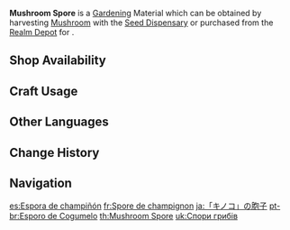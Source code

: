 {{Item Infobox
|id           = 130014
|image        = Item Mushroom Spore.png
|type         = Gardening Materials
|group        = Jade Field
|invCategory  = Seed Dispensary
|description  = A spore obtained from the [[Seed Dispensary]]. A quality spore full of life, just waiting to be planted in the Realm Within's fields. After some time it will grow into a [[Mushroom]].
|source1      = Harvesting [[Mushroom]] with the [[Seed Dispensary]]
|source2      = [[Serenitea Pot/Realm Depot|Realm Depot]]
}}
'''Mushroom Spore''' is a [[Gardening]] Material which can be obtained by harvesting [[Mushroom]] with the [[Seed Dispensary]] or purchased from the [[Realm Depot]] for {{Item|Realm Currency|30|x=5}}.

==Shop Availability==
{{Shop Availability|currency=Realm Currency}}

==Craft Usage==
{{Craft Usage}}

==Other Languages==
{{Other Languages
|en      = Mushroom Spore
|zhs     = 「蘑菇」的孢子
|zhs_rm  = "Mógū" de Bāozi
|zht     = 「蘑菇」的孢子
|zht_rm  = "Mógū" de Bāozi
|ja      = 「キノコ」の胞子
|ja_rm   = "Kinoko" no Houshi
|ko      = 「버섯」 포자
|es      = Espora de champiñón
|fr      = Spore de champignon
|ru      = Споры гриба
|th      = Mushroom Spore
|vi      = Bào Tử Nấm Rơm
|de      = Champignonsporen
|id      = Mushroom Spore
|pt      = Esporo de Cogumelo
|tr      = Mantar Sporu
|it      = Spora di fungo
}}

==Change History==
{{Change History|2.0}}

==Navigation==
{{Material Navbox|type=Gardening Materials}}

[[es:Espora de champiñón]]
[[fr:Spore de champignon]]
[[ja:「キノコ」の胞子]]
[[pt-br:Esporo de Cogumelo]]
[[th:Mushroom Spore]]
[[uk:Спори грибів]]